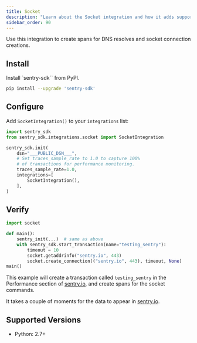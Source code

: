 ```yaml
---
title: Socket
description: "Learn about the Socket integration and how it adds support network actions."
sidebar_order: 90
---
```


Use this integration to create spans for DNS resolves and socket connection creations.

## Install

Install `sentry-sdk`` from PyPI.

```bash
pip install --upgrade 'sentry-sdk'
```

## Configure

Add `SocketIntegration()` to your `integrations` list:

<SignInNote />

```python
import sentry_sdk
from sentry_sdk.integrations.socket import SocketIntegration

sentry_sdk.init(
    dsn="___PUBLIC_DSN___",
    # Set traces_sample_rate to 1.0 to capture 100%
    # of transactions for performance monitoring.
    traces_sample_rate=1.0,
    integrations=[
        SocketIntegration(),
    ],
)
```

## Verify

```python
import socket

def main():
    sentry_init(...)  # same as above
    with sentry_sdk.start_transaction(name="testing_sentry"):
        timeout = 10
        socket.getaddrinfo("sentry.io", 443)
        socket.create_connection(("sentry.io", 443), timeout, None)
main()
```

This example will create a transaction called `testing_sentry` in the Performance section of [sentry.io](https://sentry.io), and create spans for the socket commands.

It takes a couple of moments for the data to appear in [sentry.io](https://sentry.io).

## Supported Versions

- Python: 2.7+
